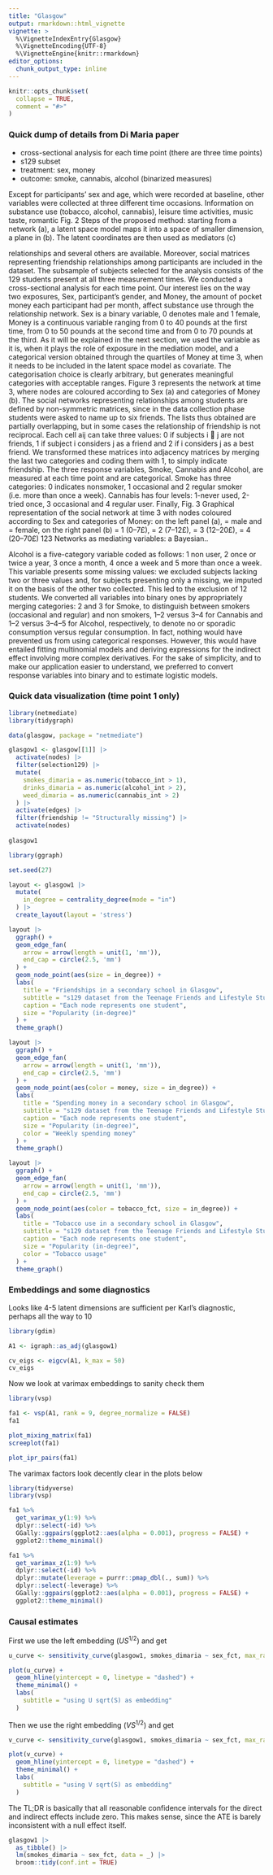 ```yaml
---
title: "Glasgow"
output: rmarkdown::html_vignette
vignette: >
  %\VignetteIndexEntry{Glasgow}
  %\VignetteEncoding{UTF-8}
  %\VignetteEngine{knitr::rmarkdown}
editor_options: 
  chunk_output_type: inline
---
```


```r
knitr::opts_chunk$set(
  collapse = TRUE,
  comment = "#>"
)
```

### Quick dump of details from Di Maria paper

- cross-sectional analysis for each time point (there are three time points)
- s129 subset
- treatment: sex, money
- outcome: smoke, cannabis, alcohol (binarized measures)

Except for participants’ sex and age, which were recorded at baseline, other variables were collected at three different time occasions. Information on substance use (tobacco, alcohol, cannabis), leisure time activities, music taste, romantic Fig. 2 Steps of the proposed method: starting from a network (a), a latent space model maps it into a space of smaller dimension, a plane in (b). The latent coordinates are then used as mediators (c) 


relationships and several others are available. Moreover, social matrices representing friendship relationships among participants are included in the dataset. The subsample of subjects selected for the analysis consists of the 129 students present at all three measurement times. We conducted a cross-sectional analysis for each time point. Our interest lies on the way two exposures, Sex, participant’s gender, and Money, the amount of pocket money each participant had per month, affect substance use through the relationship network. Sex is a binary variable, 0 denotes male and 1 female, Money is a continuous variable ranging from 0 to 40 pounds at the first time, from 0 to 50 pounds at the second time and from 0 to 70 pounds at the third. As it will be explained in the next section, we used the variable as it is, when it plays the role of exposure in the mediation model, and a categorical version obtained through the quartiles of Money at time 3, when it needs to be included in the latent space model as covariate. The categorisation choice is clearly arbitrary, but generates meaningful categories with acceptable ranges. Figure 3 represents the network at time 3, where nodes are coloured according to Sex (a) and categories of Money (b). The social networks representing relationships among students are defined by non-symmetric matrices, since in the data collection phase students were asked to name up to six friends. The lists thus obtained are partially overlapping, but in some cases the relationship of friendship is not reciprocal. Each cell aij can take three values: 0 if subjects i  j are not friends, 1 if subject i considers j as a friend and 2 if i considers j as a best friend. We transformed these matrices into adjacency matrices by merging the last two categories and coding them with 1, to simply indicate friendship. The three response variables, Smoke, Cannabis and Alcohol, are measured at each time point and are categorical. Smoke has three categories: 0 indicates nonsmoker, 1 occasional and 2 regular smoker (i.e. more than once a week). Cannabis has four levels: 1-never used, 2-tried once, 3 occasional and 4 regular user. Finally, Fig. 3 Graphical representation of the social network at time 3 with nodes coloured according to Sex and categories of Money: on the left panel (a), = male and = female, on the right panel (b) = 1 (0–7£), = 2 (7–12£), = 3 (12–20£), = 4 (20–70£) 123 Networks as mediating variables: a Bayesian..

Alcohol is a five-category variable coded as follows: 1 non user, 2 once or twice a year, 3 once a month, 4 once a week and 5 more than once a week. This variable presents some missing values: we excluded subjects lacking two or three values and, for subjects presenting only a missing, we imputed it on the basis of the other two collected. This led to the exclusion of 12 students. We converted all variables into binary ones by appropriately merging categories: 2 and 3 for Smoke, to distinguish between smokers (occasional and regular) and non smokers, 1–2 versus 3–4 for Cannabis and 1–2 versus 3–4–5 for Alcohol, respectively, to denote no or sporadic consumption versus regular consumption. In fact, nothing would have prevented us from using categorical responses. However, this would have entailed fitting multinomial models and deriving expressions for the indirect effect involving more complex derivatives. For the sake of simplicity, and to make our application easier to understand, we preferred to convert response variables into binary and to estimate logistic models.

### Quick data visualization (time point 1 only)

```r
library(netmediate)
library(tidygraph)

data(glasgow, package = "netmediate")

glasgow1 <- glasgow[[1]] |> 
  activate(nodes) |> 
  filter(selection129) |> 
  mutate(
    smokes_dimaria = as.numeric(tobacco_int > 1),
    drinks_dimaria = as.numeric(alcohol_int > 2),
    weed_dimaria = as.numeric(cannabis_int > 2)
  ) |> 
  activate(edges) |> 
  filter(friendship != "Structurally missing") |> 
  activate(nodes)
  
glasgow1
```

```r
library(ggraph)

set.seed(27)

layout <- glasgow1 |> 
  mutate(
    in_degree = centrality_degree(mode = "in")
  ) |>
  create_layout(layout = 'stress')

layout |> 
  ggraph() + 
  geom_edge_fan(
    arrow = arrow(length = unit(1, 'mm')), 
    end_cap = circle(2.5, 'mm')
  ) + 
  geom_node_point(aes(size = in_degree)) + 
  labs(
    title = "Friendships in a secondary school in Glasgow",
    subtitle = "s129 dataset from the Teenage Friends and Lifestyle Study, 1995",
    caption = "Each node represents one student",
    size = "Popularity (in-degree)"
  ) +
  theme_graph()

```


```r
layout |> 
  ggraph() + 
  geom_edge_fan(
    arrow = arrow(length = unit(1, 'mm')), 
    end_cap = circle(2.5, 'mm')
  ) + 
  geom_node_point(aes(color = money, size = in_degree)) + 
  labs(
    title = "Spending money in a secondary school in Glasgow",
    subtitle = "s129 dataset from the Teenage Friends and Lifestyle Study, 1995",
    caption = "Each node represents one student",
    size = "Popularity (in-degree)",
    color = "Weekly spending money"
  ) +
  theme_graph()
```


```r
layout |> 
  ggraph() +
  geom_edge_fan(
    arrow = arrow(length = unit(1, 'mm')), 
    end_cap = circle(2.5, 'mm')
  ) + 
  geom_node_point(aes(color = tobacco_fct, size = in_degree)) + 
  labs(
    title = "Tobacco use in a secondary school in Glasgow",
    subtitle = "s129 dataset from the Teenage Friends and Lifestyle Study, 1995",
    caption = "Each node represents one student",
    size = "Popularity (in-degree)",
    color = "Tobacco usage"
  ) +
  theme_graph()
```

### Embeddings and some diagnostics

Looks like 4-5 latent dimensions are sufficient per Karl's diagnostic, perhaps all the way to 10

```r
library(gdim)

A1 <- igraph::as_adj(glasgow1)

cv_eigs <- eigcv(A1, k_max = 50)
cv_eigs
```

Now we look at varimax embeddings to sanity check them

```r
library(vsp)

fa1 <- vsp(A1, rank = 9, degree_normalize = FALSE)
fa1

plot_mixing_matrix(fa1)
screeplot(fa1)
```


```r
plot_ipr_pairs(fa1)
```

The varimax factors look decently clear in the plots below

```r
library(tidyverse)
library(vsp)

fa1 %>% 
  get_varimax_y(1:9) %>%
  dplyr::select(-id) %>% 
  GGally::ggpairs(ggplot2::aes(alpha = 0.001), progress = FALSE) +
  ggplot2::theme_minimal()
```


```r
fa1 %>% 
  get_varimax_z(1:9) %>%
  dplyr::select(-id) %>% 
  dplyr::mutate(leverage = purrr::pmap_dbl(., sum)) %>% 
  dplyr::select(-leverage) %>%
  GGally::ggpairs(ggplot2::aes(alpha = 0.001), progress = FALSE) +
  ggplot2::theme_minimal()
```

### Causal estimates

First we use the left embedding ($US^{1/2}$) and get

```r
u_curve <- sensitivity_curve(glasgow1, smokes_dimaria ~ sex_fct, max_rank = 15)

plot(u_curve) +
  geom_hline(yintercept = 0, linetype = "dashed") +
  theme_minimal() +
  labs(
    subtitle = "using U sqrt(S) as embedding"
  )
```

Then we use the right embedding ($V S^{1/2}$) and get

```r
v_curve <- sensitivity_curve(glasgow1, smokes_dimaria ~ sex_fct, max_rank = 15, coembedding = "V")

plot(v_curve) +
  geom_hline(yintercept = 0, linetype = "dashed") +
  theme_minimal() +
  labs(
    subtitle = "using V sqrt(S) as embedding"
  )
```

The TL;DR is basically that all reasonable confidence intervals for the direct and indirect effects include zero. This makes sense, since the ATE is barely inconsistent with a null effect itself.

```r
glasgow1 |> 
  as_tibble() |> 
  lm(smokes_dimaria ~ sex_fct, data = _) |> 
  broom::tidy(conf.int = TRUE)
```

